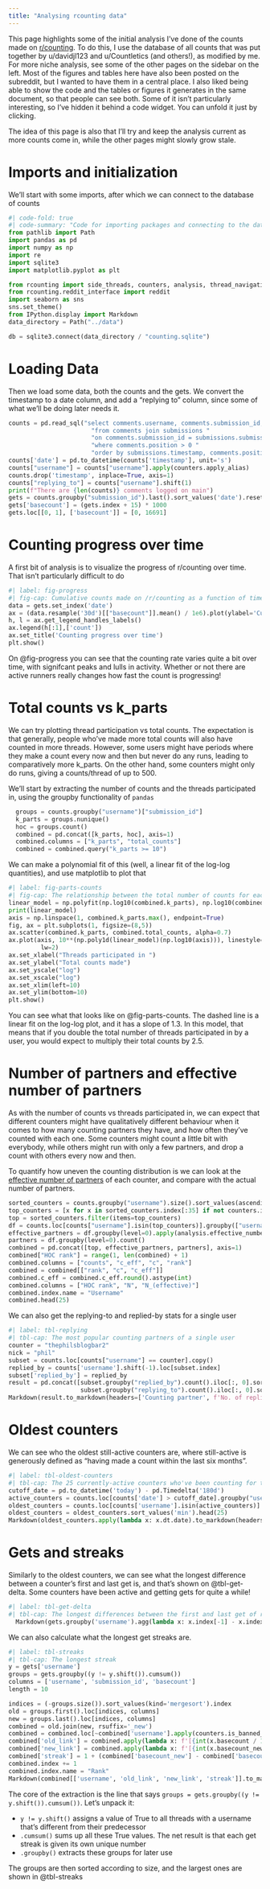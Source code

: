 ```yaml
---
title: "Analysing rcounting data"
---
```

This page highlights some of the initial analysis I've done of the counts made on [r/counting](reddit.com/r/counting). To do this, I use the database of all counts that was put together by u/davidjl123 and u/Countletics (and others!), as modified by me. For more niche analysis, see some of the other pages on the sidebar on the left. Most of the figures and tables here have also been posted on the subreddit, but I wanted to have them in a central place. I also liked being able to show the code and the tables or figures it generates in the same document, so that people can see both. Some of it isn't particularly interesting, so I've hidden it behind a code widget. You can unfold it just by clicking.

The idea of this page is also that I'll try and keep the analysis current as more counts come in, while the other pages might slowly grow stale.

# Imports and initialization
We'll start with some imports, after which we can connect to the database of counts

```python
#| code-fold: true
#| code-summary: "Code for importing packages and connecting to the database"
from pathlib import Path
import pandas as pd
import numpy as np
import re
import sqlite3
import matplotlib.pyplot as plt

from rcounting import side_threads, counters, analysis, thread_navigation as tn, parsing
from rcounting.reddit_interface import reddit
import seaborn as sns
sns.set_theme()
from IPython.display import Markdown
data_directory = Path("../data")

db = sqlite3.connect(data_directory / "counting.sqlite")
```

# Loading Data
Then we load some data, both the counts and the gets. We convert the timestamp to a date column, and add a "replying to" column, since some of what we'll be doing later needs it.

```python
counts = pd.read_sql("select comments.username, comments.submission_id, comments.timestamp "
                       "from comments join submissions "
                       "on comments.submission_id = submissions.submission_id "
                       "where comments.position > 0 "
                       "order by submissions.timestamp, comments.position", db)
counts['date'] = pd.to_datetime(counts['timestamp'], unit='s')
counts["username"] = counts["username"].apply(counters.apply_alias)
counts.drop('timestamp', inplace=True, axis=1)
counts["replying_to"] = counts["username"].shift(1)
print(f"There are {len(counts)} comments logged on main")
gets = counts.groupby("submission_id").last().sort_values('date').reset_index()
gets['basecount'] = (gets.index + 15) * 1000
gets.loc[[0, 1], ['basecount']] = [0, 16691]
```

# Counting progress over time

A first bit of analysis is to visualize the progress of r/counting over time. That isn't particularly difficult to do
```python
#| label: fig-progress
#| fig-cap: Cumulative counts made on /r/counting as a function of time
data = gets.set_index('date')
ax = (data.resample('30d')[["basecount"]].mean() / 1e6).plot(ylabel='Current count [millions]', xlabel='Date')
h, l = ax.get_legend_handles_labels()
ax.legend(h[:1],['count'])
ax.set_title('Counting progress over time')
plt.show()
```

On @fig-progress you can see that the counting rate varies quite a bit over time, with signifcant peaks and lulls in activity. Whether or not there are active runners really changes how fast the count is progressing!

# Total counts vs k_parts
We can try plotting thread participation vs total counts. The expectation is that generally, people who've made more total counts will also have counted in more threads. However, some users might have periods where they make a count every now and then but never do any runs, leading to comparatively more k_parts. On the other hand, some counters might only do runs, giving a counts/thread of up to 500.

We'll start by extracting the number of counts and the threads participated in, using the groupby functionality of `pandas`
```python
  groups = counts.groupby("username")["submission_id"]
  k_parts = groups.nunique()
  hoc = groups.count()
  combined = pd.concat([k_parts, hoc], axis=1)
  combined.columns = ["k_parts", "total_counts"]
  combined = combined.query("k_parts >= 10")
```

We can make a polynomial fit of this (well, a linear fit of the log-log quantities), and use matplotlib to plot that
```python
#| label: fig-parts-counts
#| fig-cap: The relationship between the total number of counts for each user, and then number of threads they've participated in
linear_model = np.polyfit(np.log10(combined.k_parts), np.log10(combined.total_counts), 1)
print(linear_model)
axis = np.linspace(1, combined.k_parts.max(), endpoint=True)
fig, ax = plt.subplots(1, figsize=(8,5))
ax.scatter(combined.k_parts, combined.total_counts, alpha=0.7)
ax.plot(axis, 10**(np.poly1d(linear_model)(np.log10(axis))), linestyle="--", color="0.3",
         lw=2)
ax.set_xlabel("Threads participated in ")
ax.set_ylabel("Total counts made")
ax.set_yscale("log")
ax.set_xscale("log")
ax.set_xlim(left=10)
ax.set_ylim(bottom=10)
plt.show()

```

You can see what that looks like on @fig-parts-counts. The dashed line is a linear fit on the log-log plot, and it has a slope of 1.3. In this model, that means that if you double the total number of threads participated in by a user, you would expect to multiply their total counts by 2.5.

# Number of partners and effective number of partners
As with the number of counts vs threads participated in, we can expect that different counters might have qualitatively different behaviour when it comes to how many counting partners they have, and how often they've counted with each one. Some counters might count a little bit with everybody, while others might run with only a few partners, and drop a count with others every now and then.

To quantify how uneven the counting distribution is we can look at the [effective number of partners](https://en.wikipedia.org/wiki/Effective_number_of_parties) of each counter, and compare with the actual number of partners.

```python
sorted_counters = counts.groupby("username").size().sort_values(ascending=False)
top_counters = [x for x in sorted_counters.index[:35] if not counters.is_banned_counter(x)][:30]
top = sorted_counters.filter(items=top_counters)
df = counts.loc[counts["username"].isin(top_counters)].groupby(["username", "replying_to"]).size()
effective_partners = df.groupby(level=0).apply(analysis.effective_number_of_counters).to_frame()
partners = df.groupby(level=0).count()
combined = pd.concat([top, effective_partners, partners], axis=1)
combined["HOC rank"] = range(1, len(combined) + 1)
combined.columns = ["counts", "c_eff", "c", "rank"]
combined = combined[["rank", "c", "c_eff"]]
combined.c_eff = combined.c_eff.round().astype(int)
combined.columns = ["HOC rank", "N", "N_(effective)"]
combined.index.name = "Username"
combined.head(25)
```

We can also get the replying-to and replied-by stats for a single user
```python
#| label: tbl-replying
#| tbl-cap: The most popular counting partners of a single user
counter = "thephilsblogbar2"
nick = "phil"
subset = counts.loc[counts["username"] == counter].copy()
replied_by = counts['username'].shift(-1).loc[subset.index]
subset['replied_by'] = replied_by
result = pd.concat([subset.groupby("replied_by").count().iloc[:, 0].sort_values(ascending=False),
                    subset.groupby("replying_to").count().iloc[:, 0].sort_values(ascending=False)], axis=1).head(10)
Markdown(result.to_markdown(headers=['Counting partner', f'No. of replies by {nick}', f'No. of replies to {nick}']))
```

# Oldest counters
We can see who the oldest still-active counters are, where still-active is generously defined as "having made a count within the last six months".
```python
#| label: tbl-oldest-counters
#| tbl-cap: The 25 currently-active counters who've been counting for the longest time
cutoff_date = pd.to_datetime('today') - pd.Timedelta('180d')
active_counters = counts.loc[counts['date'] > cutoff_date].groupby("username").groups.keys()
oldest_counters = counts.loc[counts['username'].isin(active_counters)].groupby("username")["date"].agg([min, max])
oldest_counters = oldest_counters.sort_values('min').head(25)
Markdown(oldest_counters.apply(lambda x: x.dt.date).to_markdown(headers=["**username**", "**First Count**", "**Latest Count**"]))
```

# Gets and streaks
Similarly to the oldest counters, we can see what the longest difference between a counter's first and last get is, and that's shown on @tbl-get-delta. Some counters have been active and getting gets for quite a while!

```python
#| label: tbl-get-delta
#| tbl-cap: The longest differences between the first and last get of r/counting users (1000s of counts)
  Markdown(gets.groupby('username').agg(lambda x: x.index[-1] - x.index[0]).iloc[:, 0].sort_values(ascending=False).head(10).to_markdown(headers=["**Username**", "**Get span**"]))
```


We can also calculate what the longest get streaks are.
```python
#| label: tbl-streaks
#| tbl-cap: The longest streak
y = gets['username']
groups = gets.groupby((y != y.shift()).cumsum())
columns = ['username', 'submission_id', 'basecount']
length = 10

indices = (-groups.size()).sort_values(kind='mergesort').index
old = groups.first().loc[indices, columns]
new = groups.last().loc[indices, columns]
combined = old.join(new, rsuffix='_new')
combined = combined.loc[~combined['username'].apply(counters.is_banned_counter)].head(length).reset_index(drop=True)
combined['old_link'] = combined.apply(lambda x: f'[{int(x.basecount / 1000) + 1}K](https://reddit.com/comments/{x.submission_id}/)', axis=1)
combined['new_link'] = combined.apply(lambda x: f'[{int(x.basecount_new / 1000) + 1}K](https://reddit.com/comments/{x.submission_id_new}/)', axis=1)
combined['streak'] = 1 + (combined['basecount_new'] - combined['basecount']) // 1000
combined.index += 1
combined.index.name = "Rank"
Markdown(combined[['username', 'old_link', 'new_link', 'streak']].to_markdown(headers=['**Rank**', '**username**', '**First Get**', '**Last Get**', '**Streak Length**']))
```
 The core of the extraction is the line that says `groups = gets.groupby((y != y.shift()).cumsum())`. Let's unpack it:

- `y != y.shift()` assigns a value of True to all threads with a username that's different from their predecessor
- `.cumsum()` sums up all these True values. The net result is that each get streak is given its own unique number
- `.groupby()` extracts these groups for later use

The groups are then sorted according to size, and the largest ones are shown in @tbl-streaks


